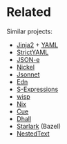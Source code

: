 # Related

Similar projects:

- [Jinja2](https://jinja.palletsprojects.com/en/2.10.x/) + [YAML](https://yaml.org/)
- [StrictYAML](https://hitchdev.com/strictyaml/)
- [JSON-e](https://json-e.js.org/)
- [Nickel](https://nickel-lang.org/)
- [Jsonnet](https://jsonnet.org/)
- [Edn](https://github.com/edn-format/edn)
- [S-Expressions](https://dev.realworldocaml.org/data-serialization.html)
- [wisp](https://srfi.schemers.org/srfi-119/srfi-119.html)
- [Nix](https://nixos.org/)
- [Cue](https://cuelang.org/)
- [Dhall](https://dhall-lang.org/)
- [Starlark](https://github.com/bazelbuild/starlark) (Bazel)
- [NestedText](https://nestedtext.org/en/latest/)
